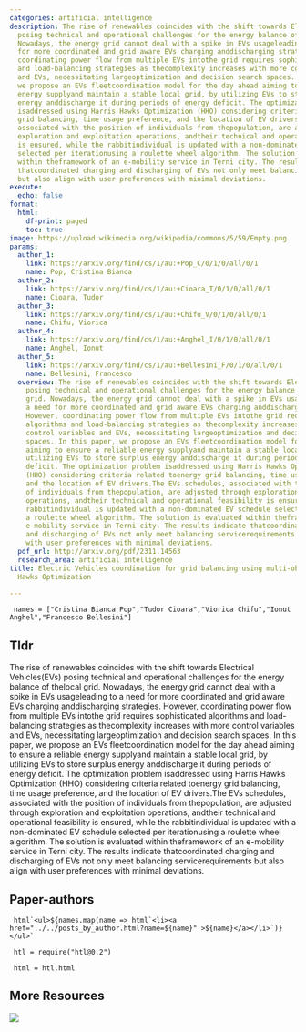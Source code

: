 ```yaml
---
categories: artificial intelligence
description: The rise of renewables coincides with the shift towards Electrical Vehicles(EVs)
  posing technical and operational challenges for the energy balance of thelocal grid.
  Nowadays, the energy grid cannot deal with a spike in EVs usageleading to a need
  for more coordinated and grid aware EVs charging anddischarging strategies. However,
  coordinating power flow from multiple EVs intothe grid requires sophisticated algorithms
  and load-balancing strategies as thecomplexity increases with more control variables
  and EVs, necessitating largeoptimization and decision search spaces. In this paper,
  we propose an EVs fleetcoordination model for the day ahead aiming to ensure a reliable
  energy supplyand maintain a stable local grid, by utilizing EVs to store surplus
  energy anddischarge it during periods of energy deficit. The optimization problem
  isaddressed using Harris Hawks Optimization (HHO) considering criteria related toenergy
  grid balancing, time usage preference, and the location of EV drivers.The EVs schedules,
  associated with the position of individuals from thepopulation, are adjusted through
  exploration and exploitation operations, andtheir technical and operational feasibility
  is ensured, while the rabbitindividual is updated with a non-dominated EV schedule
  selected per iterationusing a roulette wheel algorithm. The solution is evaluated
  within theframework of an e-mobility service in Terni city. The results indicate
  thatcoordinated charging and discharging of EVs not only meet balancing servicerequirements
  but also align with user preferences with minimal deviations.
execute:
  echo: false
format:
  html:
    df-print: paged
    toc: true
image: https://upload.wikimedia.org/wikipedia/commons/5/59/Empty.png
params:
  author_1:
    link: https://arxiv.org/find/cs/1/au:+Pop_C/0/1/0/all/0/1
    name: Pop, Cristina Bianca
  author_2:
    link: https://arxiv.org/find/cs/1/au:+Cioara_T/0/1/0/all/0/1
    name: Cioara, Tudor
  author_3:
    link: https://arxiv.org/find/cs/1/au:+Chifu_V/0/1/0/all/0/1
    name: Chifu, Viorica
  author_4:
    link: https://arxiv.org/find/cs/1/au:+Anghel_I/0/1/0/all/0/1
    name: Anghel, Ionut
  author_5:
    link: https://arxiv.org/find/cs/1/au:+Bellesini_F/0/1/0/all/0/1
    name: Bellesini, Francesco
  overview: The rise of renewables coincides with the shift towards Electrical Vehicles(EVs)
    posing technical and operational challenges for the energy balance of thelocal
    grid. Nowadays, the energy grid cannot deal with a spike in EVs usageleading to
    a need for more coordinated and grid aware EVs charging anddischarging strategies.
    However, coordinating power flow from multiple EVs intothe grid requires sophisticated
    algorithms and load-balancing strategies as thecomplexity increases with more
    control variables and EVs, necessitating largeoptimization and decision search
    spaces. In this paper, we propose an EVs fleetcoordination model for the day ahead
    aiming to ensure a reliable energy supplyand maintain a stable local grid, by
    utilizing EVs to store surplus energy anddischarge it during periods of energy
    deficit. The optimization problem isaddressed using Harris Hawks Optimization
    (HHO) considering criteria related toenergy grid balancing, time usage preference,
    and the location of EV drivers.The EVs schedules, associated with the position
    of individuals from thepopulation, are adjusted through exploration and exploitation
    operations, andtheir technical and operational feasibility is ensured, while the
    rabbitindividual is updated with a non-dominated EV schedule selected per iterationusing
    a roulette wheel algorithm. The solution is evaluated within theframework of an
    e-mobility service in Terni city. The results indicate thatcoordinated charging
    and discharging of EVs not only meet balancing servicerequirements but also align
    with user preferences with minimal deviations.
  pdf_url: http://arxiv.org/pdf/2311.14563
  research_area: artificial intelligence
title: Electric Vehicles coordination for grid balancing using multi-objective Harris
  Hawks Optimization

---
```

```ojs

 names = ["Cristina Bianca Pop","Tudor Cioara","Viorica Chifu","Ionut Anghel","Francesco Bellesini"] 

``` 

## Tldr 
The rise of renewables coincides with the shift towards Electrical Vehicles(EVs) posing technical and operational challenges for the energy balance of thelocal grid. Nowadays, the energy grid cannot deal with a spike in EVs usageleading to a need for more coordinated and grid aware EVs charging anddischarging strategies. However, coordinating power flow from multiple EVs intothe grid requires sophisticated algorithms and load-balancing strategies as thecomplexity increases with more control variables and EVs, necessitating largeoptimization and decision search spaces. In this paper, we propose an EVs fleetcoordination model for the day ahead aiming to ensure a reliable energy supplyand maintain a stable local grid, by utilizing EVs to store surplus energy anddischarge it during periods of energy deficit. The optimization problem isaddressed using Harris Hawks Optimization (HHO) considering criteria related toenergy grid balancing, time usage preference, and the location of EV drivers.The EVs schedules, associated with the position of individuals from thepopulation, are adjusted through exploration and exploitation operations, andtheir technical and operational feasibility is ensured, while the rabbitindividual is updated with a non-dominated EV schedule selected per iterationusing a roulette wheel algorithm. The solution is evaluated within theframework of an e-mobility service in Terni city. The results indicate thatcoordinated charging and discharging of EVs not only meet balancing servicerequirements but also align with user preferences with minimal deviations.

## Paper-authors

```ojs

 html`<ul>${names.map(name => html`<li><a href="../../posts_by_author.html?name=${name}" >${name}</a></li>`)}</ul>` 

``` 

```ojs

 htl = require("htl@0.2") 

``` 

```ojs

 html = htl.html 

``` 

## More Resources
[![](https://img.shields.io/badge/PDF-green?style=flat)]({{< meta params.pdf_url >}})
